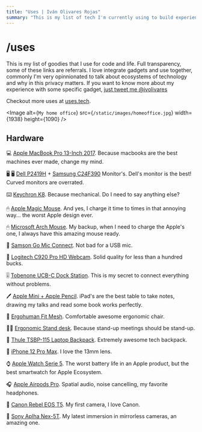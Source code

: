 ```yaml
---
title: "Uses | Iván Olivares Rojas"
summary: "This is my list of tech I'm currently using to build experiences."
---
```


# /uses

This is my list of goodies that I use for code and life. Full transparency, some of these links are referrals. I love integrate gadgets and use together, commonly I'm very opinnionated to talk about ecosystems of technology and why in this privacy matters. If you want to know more about my experience with some specific gadget, [just tweet me @ivolivares](https://twitter.com/ivolivares)

Checkout more uses at [uses.tech](https://uses.tech).

<Image
  alt={`My home office`}
  src={`/static/images/homeoffice.jpg`}
  width={1938}
  height={1090}
/>

## Hardware

💻  [Apple MacBook Pro 13-Inch 2017](https://www.pcmag.com/reviews/apple-macbook-pro-13-inch-2017). Because macbooks are the best machines ever made, change my mind.

🖥 🖥  [Dell P2419H](https://www.amazon.com/Dell-Screen-LED-Lit-Monitor-P2419H/dp/B07F8XZN69) + [Samsung C24F390](https://www.amazon.com/Samsung-LC24F390FHNXZA-24-inch-Monitor-FreeSync/dp/B01CX26WPY) Monitor's. Dell's monitor is the best! Curved monitors are overrated.

⌨️  [Keychron K8](https://www.keychron.com/products/keychron-k8-tenkeyless-wireless-mechanical-keyboard). Because mechanical. Do I need to say anything else?

🖱  [Apple Magic Mouse](https://www.amazon.com/-/es/Apple-Magic-Mouse-inal%C3%A1mbrico-recargable/dp/B07BR94PPD). And yes, I charge it time to times in that annoying way... the worst Apple design ever.

🖱  [Microsoft Arch Mouse](https://www.microsoft.com/en-us/d/microsoft-arc-mouse-black/8mwhbv8qvskr). My backup, when I need to charge the Apple's one, I always have this amazing mouse ready.

🎤  [Samson Go Mic Connect](http://www.samsontech.com/samson/products/microphones/usb-microphones/gomicconnect/). Not bad for a USB mic.

🎥  [Logitech C920 Pro HD Webcam](https://www.amazon.com/gp/product/B085TFF7M1/). Solid quality for less than a hundred bucks.

🎚️  [Tobenone UCB-C Dock Station](https://www.amazon.com/Estaci%C3%B3n-acoplamiento-Monitor-pantalla-Ethernet/dp/B088D5436G?ref_=ast_sto_dp). This is my secret to connect everything without problems.

🖊️  [Apple Mini + Apple Pencil](https://www.apple.com/ipad-mini/). iPad's are the best table to take notes, drawing my talks and read some book works perfectly.

💺  [Ergohuman Fit Mesh](https://bookstore.cl/silla-ergohuman/silla-ergohuman-fit-mesh-58.html). Comfortable awesome ergonomic chair.

👨‍💻  [Ergonomic Stand desk](https://ergonomics.cl/products/escritorio-electrico-avanzado?variant=36498974441621). Because stand-up meetings should be stand-up.

🎒  [Thule TSBP-115 Laptop Backpack](https://www.thule.com/en-us/backpacks/laptop-backpacks/thule-stravan-daypack-_-tl_85854231619). Extremely awesome tech backpack.

📱  [iPhone 12 Pro Max](https://www.apple.com/iphone-12-pro/). I love the 13mm lens.

⌚  [Apple Watch Serie 5](https://www.amazon.com/-/es/Apple-Aluminio-espacial-deportiva-negra/dp/B07XQXPF21?th=1). The worst battery life in an Apple product, but the best smartwatch for Apple Ecosystem.

🎧  [Apple Airpods Pro](https://www.apple.com/cl/airpods-pro/). Spatial audio, noise cancelling, my favorite headphones.

📸  [Canon Rebel EOS T5](https://www.cla.canon.com/cla/es/support/consumer/cameras/eos_cameras/eos_rebel_t5). My first camera, I love Canon.

📸  [Sony Aplha Nex-5T](https://www.amazon.com/Sony-NEX-5TL-Mirrorless-Digital-16-50mm/dp/B00ENZRP38). My latest immersion in mirrorless cameras, an amazing one.

<ListGroup>
  <ListItems title="Software & Apps">
    <ListItem
      text="iTerm2"
      href="https://iterm2.com"å
      description="The best terminal for Mac OS."
    />
    <ListItem
      text="ZSH + OhMyZSH"
      href="https://ohmyz.sh"
      description="Why you will complicate the things if you can use OhMyZSH?"
    />
    <ListItem
      text="Zeitgeist"
      href="https://zeitgeist.daneden.me"
      description="1 tab less in the browser, I miss the notifications but is a good complement to work with Vercel."
    />
    <ListItem
      text="Squoosh"
      href="https://squoosh.app"
      description="Performance matters."
    />
    <ListItem
      text="1Password"
      href="https://1password.com"
      description="The best cross-platform security service."
    />
    <ListItem
      text="WARP"
      href="https://1.1.1.1"
      description="Privacy, Security and Speed internet."
    />
  </ListItems>
  <ListItems title="IDE & Extensions">
    <ListItem
      text="VSCode"
      href="https://code.visualstudio.com"
      description="Yep, in 202x Microsoft has the best IDE."
    />
    <ListItem
      text="Dracula Theme"
      href="https://draculatheme.com/"
      description="For VSCode, is a nice dark theme."
    />
    <ListItem
      text="Dank Mono Font"
      href="https://philpl.gumroad.com/l/dank-mono"
      description="The sexiest font for coding ever."
    />
    <ListItem
      text="PowerLevel 10k"
      href="https://github.com/romkatv/powerlevel10k"
      description="Theme for ZSH with useful features."
    />
  </ListItems>
  <ListItems title="Git, Building, Hosting, Monitoring">
    <ListItem
      text="Github"
      href="https://github.com"
      description="Preferred by me over GitLab."
    />
    <ListItem
      text="Travis CI"
      href="https://travis-ci.com"
      description="Testing and CI/CD pipelines"
    />
    <ListItem
      text="Sentry"
      href="https://sentry.io"
      description="Trace errors and bugs"
    />
    <ListItem
      text="Vercel"
      href="https://vercel.com"
      description="My favorite serverless host in DX."
    />
    <ListItem
      text="Meercode"
      href="https://meercode.io/"
      description="Monitoring CI and Deployments from Github Actions, Vercel and Travic-CI"
    />
    <ListItem
      text="Cloudflare"
      href="https://www.cloudflare.com"
      description="DNS, CDN, WAF and DDoS protection."
    />
  </ListItems>
  <ListItems title="Home Cinema">
    <ListItem
      text="Soundbar HT-S350"
      href="https://www.amazon.com/Sony-Soundbar-Subwoofer-Bluetooth-Technology/dp/B07PL6LDP1"
      description="Amazing sound soundbar system."
    />
    <ListItem
      text="Philips HUE Play light + Sync Box"
      href="https://www.philips-hue.com/en-hk/explore-hue/propositions/entertainment/sync-with-tv"
      description="Cinema experience, for real."
    />
    <ListItem
      text="Xiaomi Mi Box S"
      href="https://www.mi.com/global/mi-box-s"
      description="The best Android TV-in-a-box hardware."
    />
    <ListItem
      text="LG TV"
      href=""
      description="Enough TV, for now."
    />
  </ListItems>
  <ListItems title="Music System">
    <ListItem
      text="Receiver"
      href=""
      description=""
    />
    <ListItem
      text="Technics"
      href=""
      description=""
    />
    <ListItem
      text="Speakers?"
      href=""
      description=""
    />
  </ListItems>
  <ListItems title="Automation (IOT)">
    <ListItem
      text="Google Home Mini"
      href="https://store.google.com/us/product/google_nest_mini"
      description="Ok Google, ask to Alexa about Siri jokes."
    />
    <ListItem
      text="Philips Hue Lights"
      href="https://www.philips-hue.com/en-hk/products/smart-lightbulbs"
      description="Since 2015, using this IOT amazing lights."
    />
    <ListItem
      text="NEO IR Remote Controller"
      href="https://szneo.com/en/products/show.php?id=231"
      description="Controling everything with this simple gadget."
    />
  </ListItems>
</ListGroup>